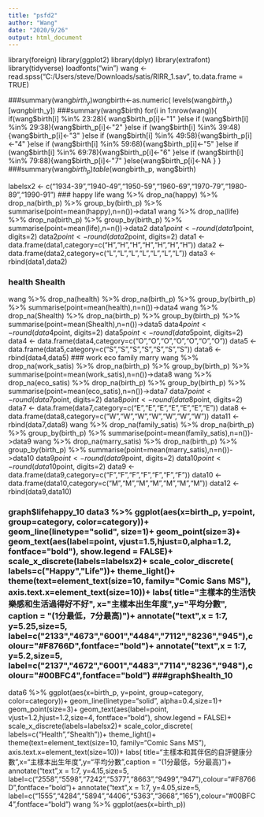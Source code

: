 ```yaml
---
title: "psfd2"
author: "Wang"
date: "2020/9/26"
output: html_document
---
```


library(foreign)
library(ggplot2)
library(dplyr)
library(extrafont)
library(tidyverse)
loadfonts("win")
wang <- read.spss("C:/Users/steve/Downloads/satis/RIRR_1.sav", to.data.frame = TRUE)

###summary(wang$birth_y)
wang$birth<-as.numeric(
  levels(wang$birth_y)[wang$birth_y])
###summary(wang$birth)
for(i in 1:nrow(wang)){
  if(wang$birth[i] %in% 23:28){
    wang$birth_p[i]<-"1"
  }else if (wang$birth[i] %in% 29:38){wang$birth_p[i]<-"2"
  }else if (wang$birth[i] %in% 39:48){wang$birth_p[i]<-"3"
  }else if (wang$birth[i] %in% 49:58){wang$birth_p[i]<-"4"
  }else if (wang$birth[i] %in% 59:68){wang$birth_p[i]<-"5"
  }else if (wang$birth[i] %in% 69:78){wang$birth_p[i]<-"6"
  }else if (wang$birth[i] %in% 79:88){wang$birth_p[i]<-"7"
  }else{wang$birth_p[i]<-NA
  }
}
###summary(wang$birth_p)    table(wang$birth_p, wang$birth)

labelsx2 <- c("1934-39","1940-49","1950-59","1960-69","1970-79","1980-89","1990-91")
### happy life
wang %>%
  drop_na(happy) %>% 
  drop_na(birth_p) %>%
  group_by(birth_p) %>%
  summarise(point=mean(happy),n=n())->data1
wang %>%
  drop_na(life) %>% 
  drop_na(birth_p) %>%
  group_by(birth_p) %>%
  summarise(point=mean(life),n=n())->data2
data1$point <- round(data1$point, digits=2)
data2$point <- round(data2$point, digits=2)
data1 <- data.frame(data1,category=c("H","H","H","H","H","H","H"))
data2 <- data.frame(data2,category=c("L","L","L","L","L","L","L"))
data3 <- rbind(data1,data2)

### health Shealth
wang %>%
  drop_na(health) %>% 
  drop_na(birth_p) %>%
  group_by(birth_p) %>%
  summarise(point=mean(health),n=n())->data4
wang %>%
  drop_na(Shealth) %>% 
  drop_na(birth_p) %>%
  group_by(birth_p) %>%
  summarise(point=mean(Shealth),n=n())->data5
data4$point <- round(data4$point, digits=2)
data5$point <- round(data5$point, digits=2)
data4 <- data.frame(data4,category=c("O","O","O","O","O","O","O"))
data5 <- data.frame(data5,category=c("S","S","S","S","S","S","S"))
data6 <- rbind(data4,data5)
### work eco family marry
wang %>%
  drop_na(work_satis) %>% 
  drop_na(birth_p) %>%
  group_by(birth_p) %>%
  summarise(point=mean(work_satis),n=n())->data8
wang %>%
  drop_na(eco_satis) %>% 
  drop_na(birth_p) %>%
  group_by(birth_p) %>%
  summarise(point=mean(eco_satis),n=n())->data7
data7$point <- round(data7$point, digits=2)
data8$point <- round(data8$point, digits=2)
data7 <- data.frame(data7,category=c("E","E","E","E","E","E","E"))
data8 <- data.frame(data8,category=c("W","W","W","W","W","W","W"))
data11 <- rbind(data7,data8)
wang %>%
  drop_na(family_satis) %>% 
  drop_na(birth_p) %>%
  group_by(birth_p) %>%
  summarise(point=mean(family_satis),n=n())->data9
wang %>%
  drop_na(marry_satis) %>% 
  drop_na(birth_p) %>%
  group_by(birth_p) %>%
  summarise(point=mean(marry_satis),n=n())->data10
data9$point <- round(data9$point, digits=2)
data10$point <- round(data10$point, digits=2)
data9 <- data.frame(data9,category=c("F","F","F","F","F","F","F"))
data10 <- data.frame(data10,category=c("M","M","M","M","M","M","M"))
data12 <- rbind(data9,data10)

### graph$lifehappy_10
data3 %>%
  ggplot(aes(x=birth_p, y=point, group=category, color=category))+
  geom_line(linetype="solid", size=1)+
  geom_point(size=3)+
  geom_text(aes(label=point,
    vjust=1.5,hjust=0,alpha=1.2,
    fontface="bold"),
    show.legend = FALSE)+
  scale_x_discrete(labels=labelsx2)+
  scale_color_discrete(
  labels=c("Happy","Life"))+
  theme_light()+
  theme(text=element_text(size=10, family="Comic Sans MS"),
  axis.text.x=element_text(size=10))+
  labs(
    title="主樣本的生活快樂感和生活過得好不好",
    x="主樣本出生年度",y="平均分數",
    caption = "(1分最低，7分最高)")+
annotate("text",x = 1:7, y=5.25,size=5, label=c("2133","4673","6001","4484","7112","8236","945"),colour="#F8766D",fontface="bold")+
annotate("text",x = 1:7, y=5.2,size=5, label=c("2137","4672","6001","4483","7114","8236","948"),colour="#00BFC4",fontface="bold")
###graph$health_10
data6 %>%
  ggplot(aes(x=birth_p, y=point, group=category, color=category))+
  geom_line(linetype="solid", alpha=0.4,size=1)+
  geom_point(size=3)+
  geom_text(aes(label=point,
    vjust=1.2,hjust=1.2,size=4,
    fontface="bold"),
    show.legend = FALSE)+
  scale_x_discrete(labels=labelsx2)+
  scale_color_discrete(
  labels=c("Health","Shealth"))+
  theme_light()+
  theme(text=element_text(size=10, family="Comic Sans MS"),
  axis.text.x=element_text(size=10))+
  labs(
    title="主樣本和其伴侶的自評健康分數",x="主樣本出生年度",y="平均分數",caption = "(1分最低，5分最高)")+
    annotate("text",x = 1:7, y=4.15,size=5, label=c("2558","5598","7242","5377","8663","9499","947"),colour="#F8766D",fontface="bold")+
annotate("text",x = 1:7, y=4.05,size=5, label=c("1555","4284","5894","4406","5363","3668","165"),colour="#00BFC4",fontface="bold")
wang %>%
  ggplot(aes(x=birth_p))
